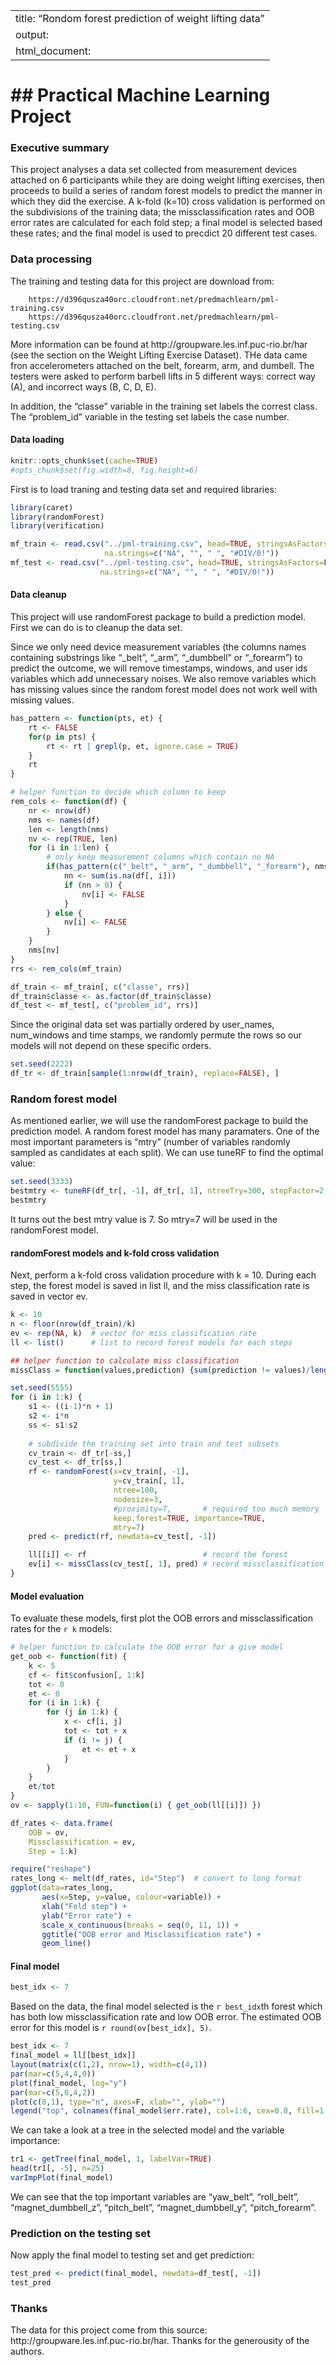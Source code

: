 
---
title: "Rondom forest prediction of weight lifting data"
output:
  html_document:
---


## Practical Machine Learning Project
=====================================


### Executive summary

This project analyses a data set collected from measurement devices attached on 6 participants 
while they are doing weight lifting exercises, then proceeds to build a series of random forest
models to predict the manner in which they did the exercise. A k-fold (k=10) cross validation
is performed on the subdivisions of the training data; the missclassification rates and OOB
error rates are calculated for each fold step; a final model is selected based these rates;
and the final model is used to precdict 20 different test cases.

### Data processing

The training and testing data for this project are download from:

```
    https://d396qusza40orc.cloudfront.net/predmachlearn/pml-training.csv
    https://d396qusza40orc.cloudfront.net/predmachlearn/pml-testing.csv
```

More information can be found at http://groupware.les.inf.puc-rio.br/har
(see the section on the Weight Lifting Exercise Dataset).
THe data came fron accelerometers attached on the belt, forearm, arm, and dumbell. The testers were asked to
perform barbell lifts in 5 different ways: correct way (A), and incorrect ways (B, C, D, E).

In addition, the "classe" variable in the training set labels the correst class.
The "problem_id" variable in the testing set labels the case number.


#### Data loading

```r
knitr::opts_chunk$set(cache=TRUE)
#opts_chunk$set(fig.width=8, fig.height=6)
```

First is to load traning and testing data set and required libraries:

```r
library(caret)
library(randomForest)
library(verification)

mf_train <- read.csv("../pml-training.csv", head=TRUE, stringsAsFactors=F,
                     na.strings=c("NA", "", " ", "#DIV/0!"))
mf_test <- read.csv("../pml-testing.csv", head=TRUE, stringsAsFactors=F,
                    na.strings=c("NA", "", " ", "#DIV/0!"))
```


#### Data cleanup

This project will use randomForest package to build a prediction model.
First we can do is to cleanup the data set.

Since we only need device measurement variables (the columns names containing
substrings like "_belt", "_arm", "_dumbbell" or "_forearm") to predict
the outcome, we will remove timestamps, windows, and user ids variables 
which add unnecessary noises. We also remove variables which has missing
values since the random forest model does not work well with missing values. 

```r
has_pattern <- function(pts, et) {
    rt <- FALSE
    for(p in pts) {
        rt <- rt | grepl(p, et, ignore.case = TRUE)
    }
    rt
}

# helper function to decide which column to keep
rem_cols <- function(df) {
    nr <- nrow(df)
    nms <- names(df)
    len <- length(nms)
    nv <- rep(TRUE, len)
    for (i in 1:len) {
        # only keep measurement columns which contain no NA
        if(has_pattern(c("_belt", "_arm", "_dumbbell", "_forearm"), nms[i])) {
            nn <- sum(is.na(df[, i]))
            if (nn > 0) {
                nv[i] <- FALSE
            }    
        } else {
            nv[i] <- FALSE
        }
    }
    nms[nv]
}
rrs <- rem_cols(mf_train)

df_train <- mf_train[, c("classe", rrs)]
df_train$classe <- as.factor(df_train$classe)
df_test <- mf_test[, c("problem_id", rrs)]

```

Since the original data set was partially ordered by user_names, num_windows
and time stamps, we randomly permute the rows so our models will not depend
on these specific orders.

```r
set.seed(2222)
df_tr <- df_train[sample(1:nrow(df_train), replace=FALSE), ]

```

### Random forest model

As mentioned earlier, we will use the randomForest package to build the prediction
model. A random forest model has many paramaters. One of the most important parameters
is "mtry" (number of variables randomly sampled as candidates at each split).
We can use tuneRF to find the optimal value:


```r
set.seed(3333)
bestmtry <- tuneRF(df_tr[, -1], df_tr[, 1], ntreeTry=300, stepFactor=2, improve=0.01)
bestmtry
```

It turns out the best mtry value is 7. So mtry=7 will be used in the
randomForest model.


#### randomForest models and k-fold cross validation

Next, perform a k-fold cross validation procedure with k = 10.
During each step, the forest model is saved in list ll, and the miss classification
rate is saved in vector ev.

```r
k <- 10
n <- floor(nrow(df_train)/k)
ev <- rep(NA, k)  # vector for miss classification rate
ll <- list()      # list to record forest models for each steps

## helper function to calculate miss classification
missClass = function(values,prediction) {sum(prediction != values)/length(values)}

set.seed(5555)
for (i in 1:k) {
    s1 <- ((i-1)*n + 1)
    s2 <- i*n
    ss <- s1:s2
    
    # subdivide the training set into train and test subsets
    cv_train <- df_tr[-ss,]
    cv_test <- df_tr[ss,]
    rf <- randomForest(x=cv_train[, -1],
                       y=cv_train[, 1],
                       ntree=100,
                       nodesize=3,
                       #proximity=T,       # required too much memory
                       keep.forest=TRUE, importance=TRUE,
                       mtry=7)
    pred <- predict(rf, newdata=cv_test[, -1])

    ll[[i]] <- rf                          # record the forest
    ev[i] <- missClass(cv_test[, 1], pred) # record missclassification rate
}
```

#### Model evaluation

To evaluate these models, first plot the OOB errors and
missclassification rates for the `r k` models:

```r
# helper function to calculate the OOB error for a give model
get_oob <- function(fit) {
    k <- 5
    cf <- fit$confusion[, 1:k]
    tot <- 0
    et <- 0
    for (i in 1:k) {
        for (j in 1:k) {
            x <- cf[i, j]
            tot <- tot + x
            if (i != j) {
                et <- et + x 
            }
        }
    }
    et/tot
}
ov <- sapply(1:10, FUN=function(i) { get_oob(ll[[i]]) })

df_rates <- data.frame(
    OOB = ov,
    Missclassification = ev,
    Step = 1:k)

require("reshape")
rates_long <- melt(df_rates, id="Step")  # convert to long format
ggplot(data=rates_long,
       aes(x=Step, y=value, colour=variable)) +
       xlab("Fold step") +
       ylab("Error rate") +
       scale_x_continuous(breaks = seq(0, 11, 1)) +
       ggtitle("OOB error and Misclassification rate") +
       geom_line()
```

#### Final model

```r
best_idx <- 7
```

Based on the data, the final model selected is the `r best_idx`th forest which has
both low missclassification rate and low OOB error. The estimated OOB error
for this model is `r round(ov[best_idx], 5)`.

```r
best_idx <- 7
final_model = ll[[best_idx]]
layout(matrix(c(1,2), nrow=1), width=c(4,1)) 
par(mar=c(5,4,4,0))
plot(final_model, log="y")
par(mar=c(5,0,4,2))
plot(c(0,1), type="n", axes=F, xlab="", ylab="")
legend("top", colnames(final_model$err.rate), col=1:6, cex=0.8, fill=1:6)
```

We can take a look at a tree in the selected model and the variable importance:

```r
tr1 <- getTree(final_model, 1, labelVar=TRUE)
head(tr1[, -5], n=25)
varImpPlot(final_model)
```

We can see that the top important variables are "yaw_belt", "roll_belt",
"magnet_dumbbell_z", "pitch_belt", "magnet_dumbbell_y", "pitch_forearm".

### Prediction on the testing set

Now apply the final model to testing set and get prediction:

```r
test_pred <- predict(final_model, newdata=df_test[, -1])
test_pred
```

### Thanks

The data for this project come from this source: http://groupware.les.inf.puc-rio.br/har.
Thanks for the generousity of the authors.


